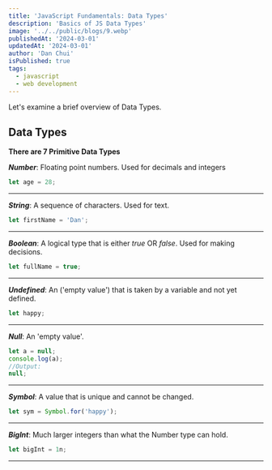 ```yaml
---
title: 'JavaScript Fundamentals: Data Types'
description: 'Basics of JS Data Types'
image: '../../public/blogs/9.webp'
publishedAt: '2024-03-01'
updatedAt: '2024-03-01'
author: 'Dan Chui'
isPublished: true
tags:
  - javascript
  - web development
---
```


Let's examine a brief overview of Data Types.

## Data Types

**There are 7 Primitive Data Types**

_**Number**_: Floating point numbers. Used for decimals and integers

```js
let age = 28;
```

---

_**String**_: A sequence of characters. Used for text.

```js
let firstName = 'Dan';
```

---

_**Boolean**_: A logical type that is either _true_ OR _false_. Used for making decisions.

```js
let fullName = true;
```

---

_**Undefined**_: An ('empty value') that is taken by a variable and not yet defined.

```js
let happy;
```

---

_**Null**_: An 'empty value'.

```js
let a = null;
console.log(a);
//Output:
null;
```

---

_**Symbol**_: A value that is unique and cannot be changed.

```js
let sym = Symbol.for('happy');
```

---

_**BigInt**_: Much larger integers than what the Number type can hold.

```js
let bigInt = 1n;
```

---
